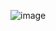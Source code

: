 ![image](https://user-images.githubusercontent.com/113756535/216471491-b6f15845-9493-4642-afe7-b753cb04b60e.png)
